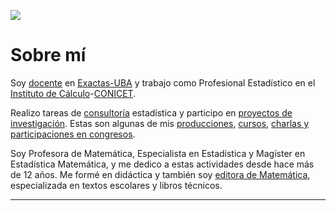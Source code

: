 ![](yo1200x600.jpg)

# Sobre mí {#sobremi .unnumbered}

Soy [docente](docencia.qmd#sec-docencia) en [Exactas-UBA](https://web.dm.uba.ar/index.php/institucional/integrantes/jtp/teacher/parada-dani) y trabajo como Profesional Estadístico en el [Instituto de Cálculo](https://ic.fcen.uba.ar/institucional/integrantes/daniela-parada)-[CONICET](https://www.conicet.gov.ar/new_scp/detalle.php?id=65539&keywords=daniela%2Bparada&articulos=yes).

Realizo tareas de [consultoría](profesional.qmd#sec-consult) estadística y participo en [proyectos de investigación](profesional.qmd#sec-invest). Estas son algunas de mis [producciones](producciones.qmd), [cursos](cursosycongresos.qmd#sec-cursos), [charlas y participaciones en congresos](cursosycongresos.qmd#sec-congresos).

Soy Profesora de Matemática, Especialista en Estadística y Magíster en Estadística Matemática, y me dedico a estas actividades desde hace más de 12 años. Me formé en didáctica y también soy [editora de Matemática](profesional.qmd#sec-edit), especializada en textos escolares y libros técnicos.

------------------------------------------------------------------------
